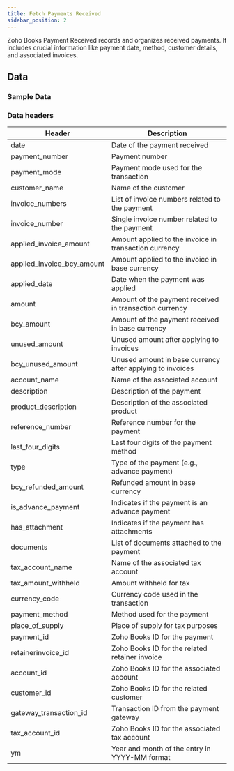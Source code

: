 ```yaml
---
title: Fetch Payments Received
sidebar_position: 2
---
```

Zoho Books Payment Received records and organizes received payments. It includes crucial information like payment date, method, customer details, and associated invoices. 

<AddJob
  template="gsheet_zoho_books_db_get_payments_received"
/>

## Data

### Sample Data

<Gsheet
  src="https://docs.google.com/spreadsheets/d/1-gX-uq5YrTW-6gQJYM-mNXitEOfJLTiQCvPtV8CR1Yc/edit#gid=1320922406"
/>

### Data headers

| Header                     | Description                                           |
|----------------------------|-------------------------------------------------------|
| date                       | Date of the payment received                           |
| payment_number             | Payment number                                        |
| payment_mode               | Payment mode used for the transaction                  |
| customer_name              | Name of the customer                                  |
| invoice_numbers            | List of invoice numbers related to the payment         |
| invoice_number             | Single invoice number related to the payment           |
| applied_invoice_amount     | Amount applied to the invoice in transaction currency |
| applied_invoice_bcy_amount | Amount applied to the invoice in base currency        |
| applied_date               | Date when the payment was applied                      |
| amount                     | Amount of the payment received in transaction currency|
| bcy_amount                 | Amount of the payment received in base currency        |
| unused_amount              | Unused amount after applying to invoices               |
| bcy_unused_amount          | Unused amount in base currency after applying to invoices |
| account_name               | Name of the associated account                         |
| description                | Description of the payment                             |
| product_description        | Description of the associated product                  |
| reference_number           | Reference number for the payment                       |
| last_four_digits           | Last four digits of the payment method                 |
| type                       | Type of the payment (e.g., advance payment)            |
| bcy_refunded_amount        | Refunded amount in base currency                       |
| is_advance_payment         | Indicates if the payment is an advance payment         |
| has_attachment             | Indicates if the payment has attachments              |
| documents                  | List of documents attached to the payment              |
| tax_account_name           | Name of the associated tax account                     |
| tax_amount_withheld        | Amount withheld for tax                               |
| currency_code              | Currency code used in the transaction                  |
| payment_method             | Method used for the payment                            |
| place_of_supply            | Place of supply for tax purposes                       |
| payment_id                 | Zoho Books ID for the payment                          |
| retainerinvoice_id         | Zoho Books ID for the related retainer invoice         |
| account_id                 | Zoho Books ID for the associated account               |
| customer_id                | Zoho Books ID for the related customer                 |
| gateway_transaction_id     | Transaction ID from the payment gateway                |
| tax_account_id             | Zoho Books ID for the associated tax account           |
| ym                         | Year and month of the entry in YYYY-MM format          |


<!---
### Filteration options

This job can restrict the data that is visible in spreadsheets. Use the following parameters to restrict the data.

| Parameter | Options |
|----|----|
| start_date | Select bills with billing date on or after `start_date`. Format - `YYYY-MM-DD` |
| end_date | Select bills with billing date on or before `end_date`. Format - `YYYY-MM-DD` |
| contact_id | Select bills related to a particular contact (either customer or vendor). Contact id is the id of the customer or vendor from zoho books.  |
-->

<!---
## Others

### Similar jobs

Similar sort of data can be achieved by using get accounting transaction job and filtering it by invoice type. 

### Reports that use this job

Here are some of the report templates that use this job: 
-->